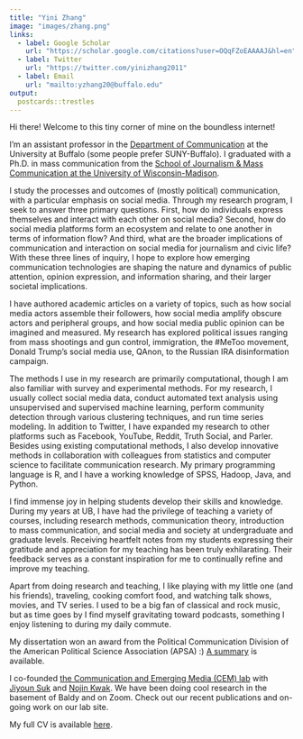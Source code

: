 ```yaml
---
title: "Yini Zhang"
image: "images/zhang.png"
links:
  - label: Google Scholar
    url: "https://scholar.google.com/citations?user=OQqFZoEAAAAJ&hl=en"
  - label: Twitter
    url: "https://twitter.com/yinizhang2011"
  - label: Email
    url: "mailto:yzhang20@buffalo.edu"
output:
  postcards::trestles
---
```

 
Hi there! Welcome to this tiny corner of mine on the boundless internet! 

I'm an assistant professor in the [Department of Communication](http://www.buffalo.edu/cas/communication.html) at the University at Buffalo (some people prefer SUNY-Buffalo). I graduated with a Ph.D. in mass communication from the [School of Journalism & Mass Communication at the University of Wisconsin-Madison](https://journalism.wisc.edu). 

I study the processes and outcomes of (mostly political) communication, with a particular emphasis on social media. Through my research program, I seek to answer three primary questions. First, how do individuals express themselves and interact with each other on social media? Second, how do social media platforms form an ecosystem and relate to one another in terms of information flow? And third, what are the broader implications of communication and interaction on social media for journalism and civic life? With these three lines of inquiry, I hope to explore how emerging communication technologies are shaping the nature and dynamics of public attention, opinion expression, and information sharing, and their larger societal implications.

I have authored academic articles on a variety of topics, such as how social media actors assemble their followers, how social media amplify obscure actors and peripheral groups, and how social media public opinion can be imagined and measured. My research has explored political issues ranging from mass shootings and gun control, immigration, the #MeToo movement, Donald Trump's social media use, QAnon, to the Russian IRA disinformation campaign. 

The methods I use in my research are primarily computational, though I am also familiar with survey and experimental methods. For my research, I usually collect social media data, conduct automated text analysis using unsupervised and supervised machine learning, perform community detection through various clustering techniques, and run time series modeling. In addition to Twitter, I have expanded my research to other platforms such as Facebook, YouTube, Reddit, Truth Social, and Parler. Besides using existing computational methods, I also develop innovative methods in collaboration with colleagues from statistics and computer science to facilitate communication research. My primary programming language is R, and I have a working knowledge of SPSS, Hadoop, Java, and Python.

I find immense joy in helping students develop their skills and knowledge. During my years at UB, I have had the privilege of teaching a variety of courses, including research methods, communication theory, introduction to mass communication, and social media and society at undergraduate and graduate levels. Receiving heartfelt notes from my students expressing their gratitude and appreciation for my teaching has been truly exhilarating. Their feedback serves as a constant inspiration for me to continually refine and improve my teaching.

Apart from doing research and teaching, I like playing with my little one (and his friends), traveling, cooking comfort food, and watching talk shows, movies, and TV series. I used to be a big fan of classical and rock music, but as time goes by I find myself gravitating toward podcasts, something I enjoy listening to during my daily commute. 

My dissertation won an award from the Political Communication Division of the American Political Science Association (APSA) :) [A summary](files/A Network Approach Summary.pdf) is available.

I co-founded [the Communication and Emerging Media (CEM) lab](https://cemlab.github.io/) with [Jiyoun Suk](https://comm.uconn.edu/person/jiyoun-suk/) and [Nojin Kwak](https://scholar.google.com/citations?user=Wp2p7ksAAAAJ&hl=en). We have been doing cool research in the basement of Baldy and on Zoom. Check out our recent publications and on-going work on our lab site.

My full CV is available [here](files/ZHANG_CV_Mar23.pdf).

